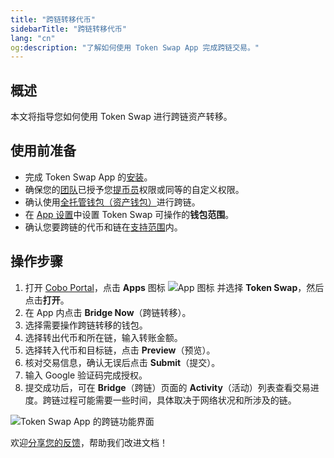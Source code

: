 ```yaml
---
title: "跨链转移代币"
sidebarTitle: "跨链转移代币"
lang: "cn"
og:description: "了解如何使用 Token Swap App 完成跨链交易。"
---
```


## 概述

本文将指导您如何使用 Token Swap 进行跨链资产转移。

## 使用前准备
- 完成 Token Swap App 的[安装](/cn/apps/browse-and-install)。
- 确保您的[团队](/cn/portal/organization/introduction)已授予您[提币员](/cn/portal/risk-controls/roles-and-permissions)权限或同等的自定义权限。
- 确认使用[全托管钱包（资产钱包）](/cn/portal/custodial-wallets/introduction)进行跨链。
- 在 [App 设置](/cn/apps/app-settings)中设置 Token Swap 可操作的**钱包范围**。
- 确认您要跨链的代币和链在[支持范围](/cn/apps/bridge/new_bridge/supported-assets)内。

## 操作步骤
1. 打开 [Cobo Portal](https://portal.cobo.com/login)，点击 **Apps** 图标 <img src="/en/images/common/icon_apps.svg" className="icon" alt="App 图标" /> 并选择 **Token Swap**，然后点击**打开**。
2. 在 App 内点击 **Bridge Now**（跨链转移）。
3. 选择需要操作跨链转移的钱包。
4. 选择转出代币和所在链，输入转账金额。
5. 选择转入代币和目标链，点击 **Preview**（预览）。
6. 核对交易信息，确认无误后点击 **Submit**（提交）。
7. 输入 Google 验证码完成授权。
8. 提交成功后，可在 **Bridge**（跨链）页面的 **Activity**（活动）列表查看交易进度。跨链过程可能需要一些时间，具体取决于网络状况和所涉及的链。

<img src="/en/images/portal-apps/bridge/bridge-dashboard.svg" className="screenshot_full_screen" alt="Token Swap App 的跨链功能界面" />

<Tip>欢迎[分享您的反馈](https://forms.zohopublic.com/cobo/form/DocumentFeedbackForm/formperma/QvLOhxJv1_JMsJ-1dleZ8Itb_7rzN-LtgvsDdxosoVI?referrername=manuals)，帮助我们改进文档！</Tip>
